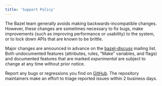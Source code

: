 ```yaml
---
title: 'Support Policy'
---
```



The Bazel team generally avoids making backwards-incompatible changes. However,
these changes are sometimes necessary to fix bugs, make improvements (such as
improving performance or usability) to the system, or to lock down APIs that
are known to be brittle.

Major changes are announced in advance on the
[bazel-discuss](https://groups.google.com/forum/#!forum/bazel-discuss) mailing
list. Both undocumented features (attributes, rules, "Make" variables, and
flags) and documented features that are marked *experimental* are subject to
change at any time without prior notice.

Report any bugs or regressions you find on
[GitHub](https://github.com/bazelbuild/bazel/issues). The repository maintainers
make an effort to triage reported issues within 2 business days.
